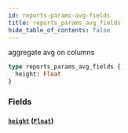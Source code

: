 ```yaml
---
id: reports-params-avg-fields
title: reports_params_avg_fields
hide_table_of_contents: false
---
```


aggregate avg on columns

```graphql
type reports_params_avg_fields {
  height: Float
}
```

### Fields

#### [`height`](#) ([`Float`](../scalars/float))
